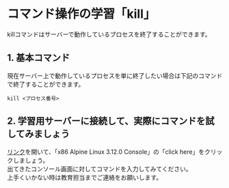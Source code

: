# コマンド操作の学習「kill」
killコマンドはサーバーで動作しているプロセスを終了することができます。  
## 1. 基本コマンド
現在サーバー上で動作しているプロセスを単に終了したい場合は下記のコマンドで終了することができます。
```shell
kill <プロセス番号>
```
## 2. 学習用サーバーに接続して、実際にコマンドを試してみましょう
[リンク](https://bellard.org/jslinux/)を開いて、「x86 Alpine Linux 3.12.0 Console」の「click here」をクリックしましょう。  
出てきたコンソール画面に対してコマンドを入力してみてください。  
上手くいかない時は教育担当までご連絡をお願いします。